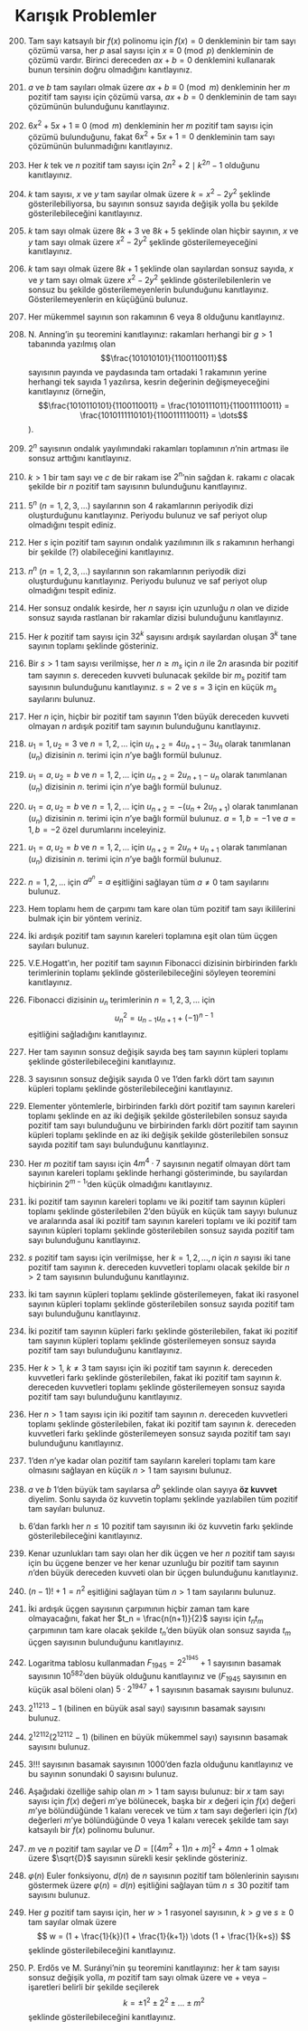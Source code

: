 # Karışık Problemler

200. Tam sayı katsayılı bir $f(x)$ polinomu için $f(x) = 0$ denkleminin bir tam sayı çözümü varsa, her $p$ asal sayısı için $x \equiv 0 \pmod{p}$ denkleminin de çözümü vardır. Birinci dereceden $ax + b = 0$ denklemini kullanarak bunun tersinin doğru olmadığını kanıtlayınız.

201. $a$ ve $b$ tam sayıları olmak üzere $ax + b \equiv 0 \pmod{m}$ denkleminin her $m$ pozitif tam sayısı için çözümü varsa, $ax + b = 0$ denkleminin de tam sayı çözümünün bulunduğunu kanıtlayınız.

202. $6x^2 + 5x + 1 \equiv 0 \pmod{m}$ denkleminin her $m$ pozitif tam sayısı için çözümü bulunduğunu, fakat $6x^2 + 5x + 1 = 0$ denkleminin tam sayı çözümünün bulunmadığını kanıtlayınız.

203. Her $k$ tek ve $n$ pozitif tam sayısı için $2n^2 + 2 \mid k^{2n} - 1$ olduğunu kanıtlayınız.

204. $k$ tam sayısı, $x$ ve $y$ tam sayılar olmak üzere $k = x^2 - 2y^2$ şeklinde gösterilebiliyorsa, bu sayının sonsuz sayıda değişik yolla bu şekilde gösterilebileceğini kanıtlayınız.

205. $k$ tam sayı olmak üzere $8k + 3$ ve $8k + 5$ şeklinde olan hiçbir sayının, $x$ ve $y$ tam sayı olmak üzere $x^2 - 2y^2$ şeklinde gösterilemeyeceğini kanıtlayınız.

206. $k$ tam sayı olmak üzere $8k + 1$ şeklinde olan sayılardan sonsuz sayıda, $x$ ve $y$ tam sayı olmak üzere $x^2 - 2y^2$ şeklinde gösterilebilenlerin ve sonsuz bu şekilde gösterilemeyenlerin bulunduğunu kanıtlayınız. Gösterilemeyenlerin en küçüğünü bulunuz.

207. Her mükemmel sayının son rakamının 6 veya 8 olduğunu kanıtlayınız.

208. N. Anning'in şu teoremini kanıtlayınız: rakamları herhangi bir $g > 1$ tabanında yazılmış olan 
$$\frac{101010101}{1100110011}$$ 
sayısının payında ve paydasında tam ortadaki 1 rakamının yerine herhangi tek sayıda 1 yazılırsa, kesrin değerinin değişmeyeceğini kanıtlayınız (örneğin, 
$$\frac{1010110101}{1100110011} = \frac{1010111011}{110011110011} = \frac{1010111110101}{1100111110011} = \dots$$).

209. $2^n$ sayısının ondalık yayılımındaki rakamları toplamının $n$'nin artması ile sonsuz arttığını kanıtlayınız.

210. $k > 1$ bir tam sayı ve $c$ de bir rakam ise $2^n$'nin sağdan $k$. rakamı $c$ olacak şekilde bir $n$ pozitif tam sayısının bulunduğunu kanıtlayınız.

211. $5^n \ (n = 1, 2, 3, \dots)$ sayılarının son 4 rakamlarının periyodik dizi oluşturduğunu kanıtlayınız. Periyodu bulunuz ve saf periyot olup olmadığını tespit ediniz.

212. Her $s$ için pozitif tam sayının ondalık yazılımının ilk $s$ rakamının herhangi bir şekilde (?) olabileceğini kanıtlayınız.

213. $n^n \ (n = 1, 2, 3, \dots)$ sayılarının son rakamlarının periyodik dizi oluşturduğunu kanıtlayınız. Periyodu bulunuz ve saf periyot olup olmadığını tespit ediniz.

214. Her sonsuz ondalık kesirde, her $n$ sayısı için uzunluğu $n$ olan ve dizide sonsuz sayıda rastlanan bir rakamlar dizisi bulunduğunu kanıtlayınız.

215. Her $k$ pozitif tam sayısı için $32^k$ sayısını ardışık sayılardan oluşan $3^k$ tane sayının toplamı şeklinde gösteriniz.

216. Bir $s > 1$ tam sayısı verilmişse, her $n \geq m_s$ için $n$ ile $2n$ arasında bir pozitif tam sayının $s$. dereceden kuvveti bulunacak şekilde bir $m_s$ pozitif tam sayısının bulunduğunu kanıtlayınız. $s = 2$ ve $s = 3$ için en küçük $m_s$ sayılarını bulunuz.

217. Her $n$ için, hiçbir bir pozitif tam sayının 1’den büyük dereceden kuvveti olmayan $n$ ardışık pozitif tam sayının bulunduğunu kanıtlayınız.

218. $u_1 = 1, u_2 = 3$ ve $n = 1, 2, \dots$ için $u_{n+2} = 4u_{n+1} - 3u_n$ olarak tanımlanan $(u_n)$ dizisinin $n$. terimi için $n$'ye bağlı formül bulunuz.

219. $u_1 = a, u_2 = b$ ve $n = 1, 2, \dots$ için $u_{n+2} = 2u_{n+1} - u_n$ olarak tanımlanan $(u_n)$ dizisinin $n$. terimi için $n$'ye bağlı formül bulunuz.

220. $u_1 = a, u_2 = b$ ve $n = 1, 2, \dots$ için $u_{n+2} = -(u_n + 2u_{n+1})$ olarak tanımlanan $(u_n)$ dizisinin $n$. terimi için $n$'ye bağlı formül bulunuz. $a = 1, b = -1$ ve $a = 1, b = -2$ özel durumlarını inceleyiniz.

221. $u_1 = a, u_2 = b$ ve $n = 1, 2, \dots$ için $u_{n+2} = 2u_n + u_{n+1}$ olarak tanımlanan $(u_n)$ dizisinin $n$. terimi için $n$'ye bağlı formül bulunuz.

222. $n = 1, 2, \dots$ için $a^{a^n} = a$ eşitliğini sağlayan tüm $a \neq 0$ tam sayılarını bulunuz.

223. Hem toplamı hem de çarpımı tam kare olan tüm pozitif tam sayı ikililerini bulmak için bir yöntem veriniz.

224. İki ardışık pozitif tam sayının kareleri toplamına eşit olan tüm üçgen sayıları bulunuz.

225. V.E.Hogatt’ın, her pozitif tam sayının Fibonacci dizisinin birbirinden farklı terimlerinin toplamı şeklinde gösterilebileceğini söyleyen teoremini kanıtlayınız.

226. Fibonacci dizisinin $u_n$ terimlerinin $n = 1, 2, 3, \dots$ için
$$ u_n^2 = u_{n-1} u_{n+1} + (-1)^{n-1} $$
eşitliğini sağladığını kanıtlayınız.

227. Her tam sayının sonsuz değişik sayıda beş tam sayının küpleri toplamı şeklinde gösterilebileceğini kanıtlayınız.

228. 3 sayısının sonsuz değişik sayıda 0 ve 1’den farklı dört tam sayının küpleri toplamı şeklinde gösterilebileceğini kanıtlayınız.

229. Elementer yöntemlerle, birbirinden farklı dört pozitif tam sayının kareleri toplamı şeklinde en az iki değişik şekilde gösterilebilen sonsuz sayıda pozitif tam sayı bulunduğunu ve birbirinden farklı dört pozitif tam sayının küpleri toplamı şeklinde en az iki değişik şekilde gösterilebilen sonsuz sayıda pozitif tam sayı bulunduğunu kanıtlayınız.

230. Her $m$ pozitif tam sayısı için $4m^4 \cdot 7$ sayısının negatif olmayan dört tam sayının kareleri toplamı şeklinde herhangi gösteriminde, bu sayılardan hiçbirinin $2^{m-1}$'den küçük olmadığını kanıtlayınız.

231. İki pozitif tam sayının kareleri toplamı ve iki pozitif tam sayının küpleri toplamı şeklinde gösterilebilen 2'den büyük en küçük tam sayıyı bulunuz ve aralarında asal iki pozitif tam sayının kareleri toplamı ve iki pozitif tam sayının küpleri toplamı şeklinde gösterilebilen sonsuz sayıda pozitif tam sayı bulunduğunu kanıtlayınız.

232. $s$ pozitif tam sayısı için verilmişse, her $k = 1, 2, \dots, n$ için $n$ sayısı iki tane pozitif tam sayının $k$. dereceden kuvvetleri toplamı olacak şekilde bir $n > 2$ tam sayısının bulunduğunu kanıtlayınız.

233. İki tam sayının küpleri toplamı şeklinde gösterilemeyen, fakat iki rasyonel sayının küpleri toplamı şeklinde gösterilebilen sonsuz sayıda pozitif tam sayı bulunduğunu kanıtlayınız.

234. İki pozitif tam sayının küpleri farkı şeklinde gösterilebilen, fakat iki pozitif tam sayının küpleri toplamı şeklinde gösterilemeyen sonsuz sayıda pozitif tam sayı bulunduğunu kanıtlayınız.

235. Her $k > 1$, $k \neq 3$ tam sayısı için iki pozitif tam sayının $k$. dereceden kuvvetleri farkı şeklinde gösterilebilen, fakat iki pozitif tam sayının $k$. dereceden kuvvetleri toplamı şeklinde gösterilemeyen sonsuz sayıda pozitif tam sayı bulunduğunu kanıtlayınız.

236. Her $n > 1$ tam sayısı için iki pozitif tam sayının $n$. dereceden kuvvetleri toplamı şeklinde gösterilebilen, fakat iki pozitif tam sayının $k$. dereceden kuvvetleri farkı şeklinde gösterilemeyen sonsuz sayıda pozitif tam sayı bulunduğunu kanıtlayınız.

237. $1$'den $n$'ye kadar olan pozitif tam sayıların kareleri toplamı tam kare olmasını sağlayan en küçük $n > 1$ tam sayısını bulunuz.

238. $a$ ve $b$ $1$'den büyük tam sayılarsa $a^b$ şeklinde olan sayıya **öz kuvvet** diyelim. Sonlu sayıda öz kuvvetin toplamı şeklinde yazılabilen tüm pozitif tam sayıları bulunuz.

b.  $6$'dan farklı her $n \leq 10$ pozitif tam sayısının iki öz kuvvetin farkı şeklinde gösterilebileceğini kanıtlayınız.

239. Kenar uzunlukları tam sayı olan her dik üçgen ve her $n$ pozitif tam sayısı için bu üçgene benzer ve her kenar uzunluğu bir pozitif tam sayının $n$'den büyük dereceden kuvveti olan bir üçgen bulunduğunu kanıtlayınız.

240. $(n - 1)! + 1 = n^2$ eşitliğini sağlayan tüm $n > 1$ tam sayılarını bulunuz.

241. İki ardışık üçgen sayısının çarpımının hiçbir zaman tam kare olmayacağını, fakat her $t_n = \frac{n(n+1)}{2}$ sayısı için $t_n t_m$ çarpımının tam kare olacak şekilde $t_n$'den büyük olan sonsuz sayıda $t_m$ üçgen sayısının bulunduğunu kanıtlayınız.

242. Logaritma tablosu kullanmadan $F_{1945} = 2^{2^{1945}} + 1$ sayısının basamak sayısının $10^{582}$'den büyük olduğunu kanıtlayınız ve ($F_{1945}$ sayısının en küçük asal böleni olan) $5 \cdot 2^{1947} + 1$ sayısının basamak sayısını bulunuz.

243. $2^{11213} - 1$ (bilinen en büyük asal sayı) sayısının basamak sayısını bulunuz.

244. $2^{12112}(2^{12112} - 1)$ (bilinen en büyük mükemmel sayı) sayısının basamak sayısını bulunuz.

245. $3!!!$ sayısının basamak sayısının 1000'den fazla olduğunu kanıtlayınız ve bu sayının sonundaki 0 sayısını bulunuz.

246. Aşağıdaki özelliğe sahip olan $m > 1$ tam sayısı bulunuz: bir $x$ tam sayı sayısı için $f(x)$ değeri $m$'ye bölünecek, başka bir $x$ değeri için $f(x)$ değeri $m$'ye bölündüğünde 1 kalanı verecek ve tüm $x$ tam sayı değerleri için $f(x)$ değerleri $m$'ye bölündüğünde 0 veya 1 kalanı verecek şekilde tam sayı katsayılı bir $f(x)$ polinomu bulunur.

247. $m$ ve $n$ pozitif tam sayılar ve $D = [(4m^2 + 1)n + m]^2 + 4mn + 1$ olmak üzere $\sqrt{D}$ sayısının sürekli kesir şeklinde gösteriniz.

248. $\varphi(n)$ Euler fonksiyonu, $d(n)$ de $n$ sayısının pozitif tam bölenlerinin sayısını göstermek üzere $\varphi(n) = d(n)$ eşitliğini sağlayan tüm $n \leq 30$ pozitif tam sayısını bulunuz.

249. Her $g$ pozitif tam sayısı için, her $w > 1$ rasyonel sayısının, $k > g$ ve $s \geq 0$ tam sayılar olmak üzere
$$ w = (1 + \frac{1}{k})(1 + \frac{1}{k+1}) \dots (1 + \frac{1}{k+s}) $$
şeklinde gösterilebileceğini kanıtlayınız.

250. P. Erdős ve M. Surányi’nin şu teoremini kanıtlayınız: her $k$ tam sayısı sonsuz değişik yolla, $m$ pozitif tam sayı olmak üzere ve $+$ veya $-$ işaretleri belirli bir şekilde seçilerek 
$$ k = \pm 1^2 \pm 2^2 \pm \dots \pm m^2 $$ 
şeklinde gösterilebileceğini kanıtlayınız.
